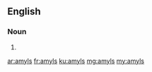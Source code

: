 ==English==

===Noun===
{{head|en}}

# {{plural of|amyl}}

[[ar:amyls]]
[[fr:amyls]]
[[ku:amyls]]
[[mg:amyls]]
[[my:amyls]]